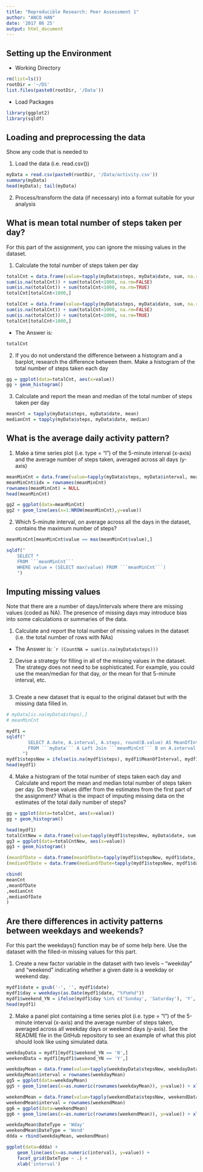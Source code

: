 ```yaml
---
title: "Reproducible Research: Peer Assessment 1"
author: "ANCO HAN"
date: '2017 06 25'
output: html_document
---
```


## Setting up the Environment

* Working Directory
```r
rm(list=ls())
rootDir = '~/DS'
list.files(paste0(rootDir, '/Data'))
```

* Load Packages
```r
library(ggplot2)
library(sqldf)
```

## Loading and preprocessing the data
Show any code that is needed to

1. Load the data (i.e.  read.csv())
```r
myData = read.csv(paste0(rootDir, '/Data/activity.csv'))
summary(myData)
head(myData); tail(myData)
```

2. Process/transform the data (if necessary) into a format suitable for your analysis


## What is mean total number of steps taken per day?
For this part of the assignment, you can ignore the missing values in the dataset.

1. Calculate the total number of steps taken per day
```r
totalCnt = data.frame(value=tapply(myData$steps, myData$date, sum, na.rm=TRUE))
sum(is.na(totalCnt)) + sum(totalCnt<1000, na.rm=FALSE)
sum(is.na(totalCnt)) + sum(totalCnt<1000, na.rm=TRUE)
totalCnt[totalCnt<1000,]
```

```r
totalCnt = data.frame(value=tapply(myData$steps, myData$date, sum, na.rm=FALSE))
sum(is.na(totalCnt)) + sum(totalCnt<1000, na.rm=FALSE)
sum(is.na(totalCnt)) + sum(totalCnt<1000, na.rm=TRUE)
totalCnt[totalCnt<1000,]
```

* The Answer is:
```r
totalCnt
```


2. If you do not understand the difference between a histogram and a barplot, research the difference
between them. Make a histogram of the total number of steps taken each day

```r
gg = ggplot(data=totalCnt, aes(x=value))
gg + geom_histogram()
```

3. Calculate and report the mean and median of the total number of steps taken per day

```r
meanCnt = tapply(myData$steps, myData$date, mean)
medianCnt = tapply(myData$steps, myData$date, median)
```


## What is the average daily activity pattern?

1. Make a time series plot (i.e. type = "l") of the 5-minute interval (x-axis) and the average number of steps taken, averaged across all days (y-axis)
```r
meanMinCnt = data.frame(value=tapply(myData$steps, myData$interval, mean, na.rm=TRUE))
meanMinCnt$idx = rownames(meanMinCnt)
rownames(meanMinCnt) = NULL
head(meanMinCnt)

gg2 = ggplot(data=meanMinCnt)
gg2 + geom_line(aes(x=1:NROW(meanMinCnt),y=value))
```

2. Which 5-minute interval, on average across all the days in the dataset, contains the maximum number of steps?
```r
meanMinCnt[meanMinCnt$value == max(meanMinCnt$value),]

sqldf("
    SELECT *
    FROM ```meanMinCnt```
    WHERE value = (SELECT max(value) FROM ```meanMinCnt```)
    ")
```


## Imputing missing values
Note that there are a number of days/intervals where there are missing values (coded as NA). The presence of missing days may introduce bias into some calculations or summaries of the data.

1. Calculate and report the total number of missing values in the dataset (i.e. the total number of rows with NAs)

* The Answer is:
````r
(CountNA = sum(is.na(myData$steps)))
```

2. Devise a strategy for filling in all of the missing values in the dataset. The strategy does not need to be sophisticated. For example, you could use the mean/median for that day, or the mean for that 5-minute interval, etc.
```r

```

3. Create a new dataset that is equal to the original dataset but with the missing data filled in.
```r

# myData[is.na(myData$steps),]
# meanMinCnt

mydf1 = 
sqldf("
        SELECT A.date, A.interval, A.steps, round(B.value) AS MeanOfInterval
        FROM ```myData``` A Left Join ```meanMinCnt``` B on A.interval = B.idx;
      ")
mydf1$stepsNew = ifelse(is.na(mydf1$steps), mydf1$MeanOfInterval, mydf1$steps) 
head(mydf1)
```

4. Make a histogram of the total number of steps taken each day and Calculate and report the mean and median total number of steps taken per day. Do these values differ from the estimates from the first part of the assignment? What is the impact of imputing missing data on the estimates of the total daily number of steps?
```r
gg = ggplot(data=totalCnt, aes(x=value))
gg + geom_histogram()

head(mydf1)
totalCntNew = data.frame(value=tapply(mydf1$stepsNew, myData$date, sum, na.rm=FALSE))
gg3 = ggplot(data=totalCntNew, aes(x=value))
gg3 + geom_histogram()

(meanOfDate = data.frame(meanOfDate=tapply(mydf1$stepsNew, mydf1$date, mean)))
(medianOfDate = data.frame(medianOfDate=tapply(mydf1$stepsNew, mydf1$date, median)))

cbind(
meanCnt
,meanOfDate
,medianCnt
,medianOfDate
)
```


## Are there differences in activity patterns between weekdays and weekends?
For this part the weekdays() function may be of some help here. Use the dataset with the filled-in missing values for this part.

1. Create a new factor variable in the dataset with two levels – “weekday” and “weekend” indicating whether a given date is a weekday or weekend day.
```r
mydf1$date = gsub('-', '', mydf1$date)
mydf1$day = weekdays(as.Date(mydf1$date, "%Y%m%d"))
mydf1$weekend_YN = ifelse(mydf1$day %in% c('Sunday', 'Saturday'), 'Y', 'N')
head(mydf1)
```

2. Make a panel plot containing a time series plot (i.e. type = "l") of the 5-minute interval (x-axis) and the average number of steps taken, averaged across all weekday days or weekend days (y-axis). See the README file in the GitHub repository to see an example of what this plot should look like using simulated data.
```r
weekdayData = mydf1[mydf1$weekend_YN == 'N',]
weekendData = mydf1[mydf1$weekend_YN == 'Y',]

weekdayMean = data.frame(value=tapply(weekdayData$stepsNew, weekdayData$interval, mean))
weekdayMean$interval = rownames(weekdayMean)
gg5 = ggplot(data=weekdayMean)
gg5 + geom_line(aes(x=as.numeric(rownames(weekdayMean)), y=value)) + xlab('interval')

weekendMean = data.frame(value=tapply(weekendData$stepsNew, weekendData$interval, mean))
weekendMean$interval = rownames(weekendMean)
gg6 = ggplot(data=weekendMean)
gg6 + geom_line(aes(x=as.numeric(rownames(weekendMean)), y=value)) + xlab('interval')

weekdayMean$DateType = 'Wday'
weekendMean$DateType = 'Wend'
ddda = rbind(weekdayMean, weekendMean)

ggplot(data=ddda) +
    geom_line(aes(x=as.numeric(interval), y=value)) +
    facet_grid(DateType ~ .) +
    xlab('interval')
```

